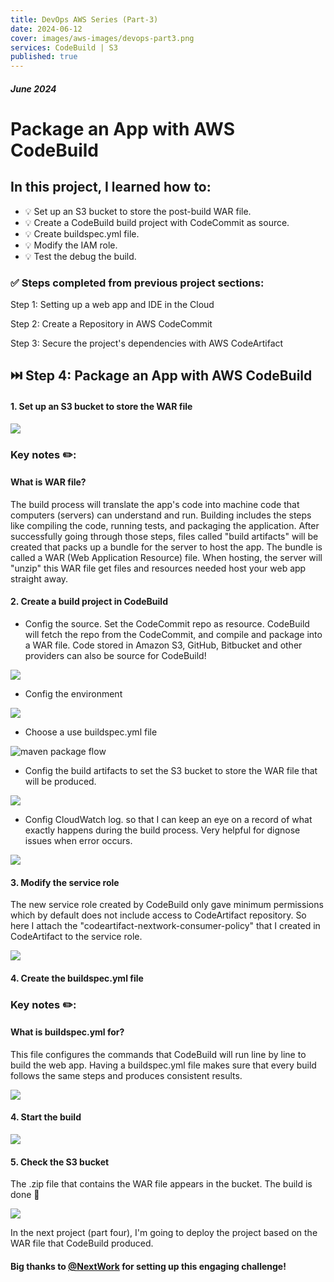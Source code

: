 ```yaml
---
title: DevOps AWS Series (Part-3)
date: 2024-06-12
cover: images/aws-images/devops-part3.png
services: CodeBuild | S3
published: true
---
```


##### June 2024

# Package an App with AWS CodeBuild

## In this project, I learned how to:

-   💡 Set up an S3 bucket to store the post-build WAR file.
-   💡 Create a CodeBuild build project with CodeCommit as source.
-   💡 Create buildspec.yml file.
-   💡 Modify the IAM role.
-   💡 Test the debug the build.

### ✅ Steps completed from previous project sections:

Step 1: Setting up a web app and IDE in the Cloud

Step 2: Create a Repository in AWS CodeCommit

Step 3: Secure the project's dependencies with AWS CodeArtifact

## ⏭️ Step 4: Package an App with AWS CodeBuild

#### 1. Set up an S3 bucket to store the WAR file

<img src="https://tech-portfolio-images.s3.ap-southeast-2.amazonaws.com/aws-codebuild-images/s3-for-codebuild.png" />

<HighlightBlock color="#f9e4ff">
    <h3>Key notes ✏️:</h3>
    <h4>What is WAR file?</h4>
    <p>
        The build process will translate the app's code into machine code that 
        computers (servers) can understand and run. Building includes the 
        steps like compiling the code, running tests, and packaging the application.
        After successfully going through those steps, files called "build artifacts"
        will be created that packs up a bundle for the server to host the app. The bundle
        is called a WAR (Web Application Resource) file. When hosting, the server will "unzip"
        this WAR file get files and resources needed host your web app straight away.

</p>

</HighlightBlock>

#### 2. Create a build project in CodeBuild

-   Config the source.
    Set the CodeCommit repo as resource. CodeBuild will fetch the repo from the CodeCommit, and compile and package into a WAR file.
    Code stored in Amazon S3, GitHub, Bitbucket and other providers can also be source for CodeBuild!

<img src="https://tech-portfolio-images.s3.ap-southeast-2.amazonaws.com/aws-codebuild-images/build-source-config.png" />

-   Config the environment

<img src="https://tech-portfolio-images.s3.ap-southeast-2.amazonaws.com/aws-codebuild-images/build-env-config.png" />

-   Choose a use buildspec.yml file

<img
    src="https://tech-portfolio-images.s3.ap-southeast-2.amazonaws.com/aws-codebuild-images/buildspec.png"
    alt="maven package flow"
/>

-   Config the build artifacts to set the S3 bucket to store the WAR file that will be produced.

<img src="https://tech-portfolio-images.s3.ap-southeast-2.amazonaws.com/aws-codebuild-images/build-artifacts-config.png" />

-   Config CloudWatch log. so that I can keep an eye on a record of what exactly happens during the build process. Very helpful for dignose issues when error occurs.

<img src="https://tech-portfolio-images.s3.ap-southeast-2.amazonaws.com/aws-codebuild-images/build-cloudwatch-log.png" />

#### 3. Modify the service role

The new service role created by CodeBuild only gave minimum permissions which by default does not include access to CodeArtifact repository. So here I attach the "codeartifact-nextwork-consumer-policy" that I created in CodeArtifact to the service role.

<img src="https://tech-portfolio-images.s3.ap-southeast-2.amazonaws.com/aws-codebuild-images/build-service-role.png" />

#### 4. Create the buildspec.yml file

<HighlightBlock color="#f9e4ff">
    <h3>Key notes ✏️:</h3>
    <h4>What is buildspec.yml for?</h4>
    <p>
        This file configures the commands that CodeBuild will run line by line
        to build the web app. Having a buildspec.yml file makes sure that every
        build follows the same steps and produces consistent results.
    </p>
</HighlightBlock>

<img src="https://tech-portfolio-images.s3.ap-southeast-2.amazonaws.com/aws-codebuild-images/buildspec-code.png" />

#### 4. Start the build

<img src="https://tech-portfolio-images.s3.ap-southeast-2.amazonaws.com/aws-codebuild-images/build-success.png" />

#### 5. Check the S3 bucket

The .zip file that contains the WAR file appears in the bucket. The build is done 🎉

<img src="https://tech-portfolio-images.s3.ap-southeast-2.amazonaws.com/aws-codebuild-images/zip-file-in-s3.png" />

In the next project (part four), I'm going to deploy the project based on the WAR file that CodeBuild produced.

#### Big thanks to [@NextWork](https://www.nextwork.org/) for setting up this engaging challenge!
